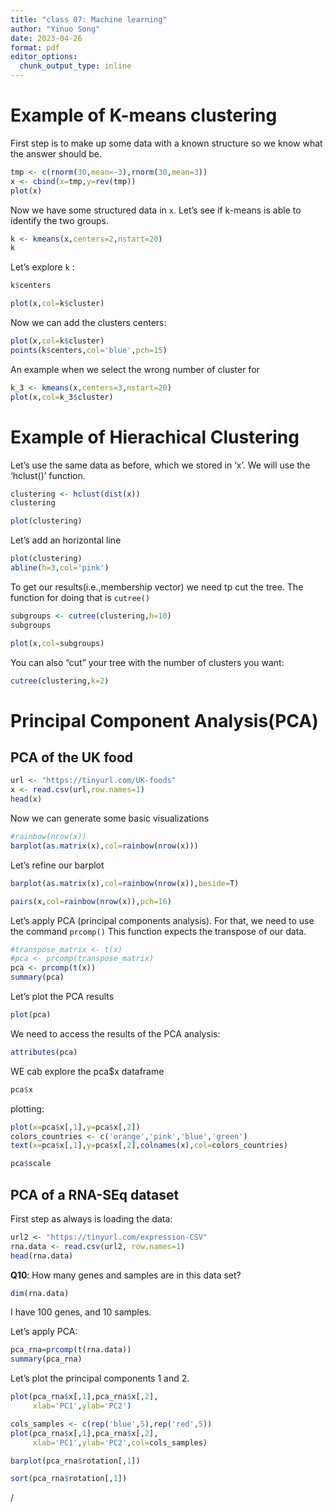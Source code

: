 ```yaml
---
title: "class 07: Machine learning"
author: "Yinuo Song"
date: 2023-04-26
format: pdf
editor_options: 
  chunk_output_type: inline
---
```


# Example of K-means clustering

First step is to make up some data with a known structure so we know what the answer should be.

```r
tmp <- c(rnorm(30,mean=-3),rnorm(30,mean=3))
x <- cbind(x=tmp,y=rev(tmp))
plot(x)
```

Now we have some structured data in `x`. Let's see if k-means is able to identify the two groups.

```r
k <- kmeans(x,centers=2,nstart=20)
k
```

Let's explore `k` :

```r
k$centers
```

```r
plot(x,col=k$cluster)
```

Now we can add the clusters centers:

```r
plot(x,col=k$cluster)
points(k$centers,col='blue',pch=15)
```

An example when we select the wrong number of cluster for

```r
k_3 <- kmeans(x,centers=3,nstart=20)
plot(x,col=k_3$cluster)
```

# Example of Hierachical Clustering

Let's use the same data as before, which we stored in 'x'. We will use the 'hclust()' function.

```r
clustering <- hclust(dist(x))
clustering
```

```r
plot(clustering)
```

Let's add an horizontal line

```r
plot(clustering)
abline(h=3,col='pink')
```

To get our results(i.e.,membership vector) we need tp cut the tree. The function for doing that is `cutree()`

```r
subgroups <- cutree(clustering,h=10)
subgroups
```

```r
plot(x,col=subgroups)
```

You can also "cut" your tree with the number of clusters you want:

```r
cutree(clustering,k=2)
```

# Principal Component Analysis(PCA)

## PCA of the UK food

```r
url <- "https://tinyurl.com/UK-foods"
x <- read.csv(url,row.names=1)
head(x)
```

Now we can generate some basic visualizations

```r
#rainbow(nrow(x))
barplot(as.matrix(x),col=rainbow(nrow(x)))
```

Let's refine our barplot

```r
barplot(as.matrix(x),col=rainbow(nrow(x)),beside=T)
```

```r
pairs(x,col=rainbow(nrow(x)),pch=16)
```

Let's apply PCA (principal components analysis). For that, we need to use the command `prcomp()` This function expects the transpose of our data.

```r
#transpose_matrix <- t(x)
#pca <- prcomp(transpose_matrix)
pca <- prcomp(t(x))
summary(pca)
```

Let's plot the PCA results

```r
plot(pca)
```

We need to access the results of the PCA analysis:

```r
attributes(pca)
```

WE cab explore the pca\$x dataframe

```r
pca$x
```

plotting:

```r

plot(x=pca$x[,1],y=pca$x[,2])
colors_countries <- c('orange','pink','blue','green')
text(x=pca$x[,1],y=pca$x[,2],colnames(x),col=colors_countries)
```

```r
pca$scale
```

## PCA of a RNA-SEq dataset

First step as always is loading the data:

```r
url2 <- "https://tinyurl.com/expression-CSV"
rna.data <- read.csv(url2, row.names=1)
head(rna.data)
```

**Q10**: How many genes and samples are in this data set?

```r
dim(rna.data)
```

I have 100 genes, and 10 samples.

Let's apply PCA:

```r
pca_rna=prcomp(t(rna.data))
summary(pca_rna)
```

Let's plot the principal components 1 and 2.

```r
plot(pca_rna$x[,1],pca_rna$x[,2],
     xlab='PC1',ylab='PC2')
```

```r
cols_samples <- c(rep('blue',5),rep('red',5))
plot(pca_rna$x[,1],pca_rna$x[,2],
     xlab='PC1',ylab='PC2',col=cols_samples)
```

```r
barplot(pca_rna$rotation[,1])
```

```r
sort(pca_rna$rotation[,1])
```

/

